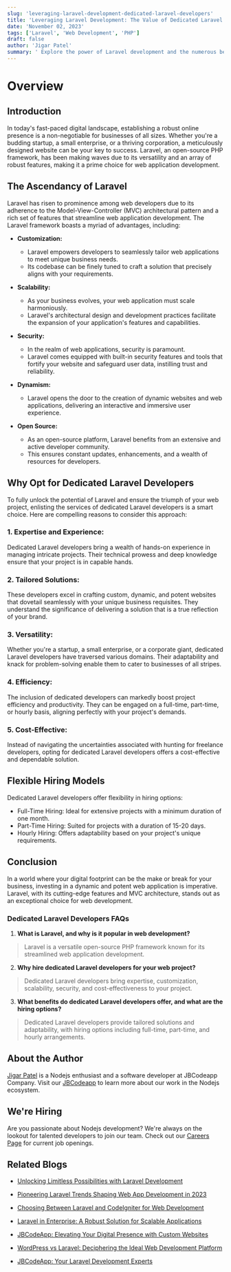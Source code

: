 ```yaml
---
slug: 'leveraging-laravel-development-dedicated-laravel-developers'
title: 'Leveraging Laravel Development: The Value of Dedicated Laravel Developers'
date: 'November 02, 2023'
tags: ['Laravel', 'Web Development', 'PHP']
draft: false
author: 'Jigar Patel'
summary: ' Explore the power of Laravel development and the numerous benefits it offers for web applications. Discover why hiring dedicated Laravel developers is a strategic move for businesses of all sizes, and how they can tailor solutions to meet your unique needs.'
---
```


# Overview

<TOCInline
  toc={props.toc}
  exclude="Overview"
  toHeading={2}
  defaultimage="leveraging-laravel-development-dedicated-laravel-developers"
/>

## Introduction

In today's fast-paced digital landscape, establishing a robust online presence is a non-negotiable for businesses of all sizes. Whether you're a budding startup, a small enterprise, or a thriving corporation, a meticulously designed website can be your key to success. Laravel, an open-source PHP framework, has been making waves due to its versatility and an array of robust features, making it a prime choice for web application development.

## The Ascendancy of Laravel

Laravel has risen to prominence among web developers due to its adherence to the Model-View-Controller (MVC) architectural pattern and a rich set of features that streamline web application development. The Laravel framework boasts a myriad of advantages, including:

- **Customization:**

  - Laravel empowers developers to seamlessly tailor web applications to meet unique business needs.
  - Its codebase can be finely tuned to craft a solution that precisely aligns with your requirements.

- **Scalability:**

  - As your business evolves, your web application must scale harmoniously.
  - Laravel's architectural design and development practices facilitate the expansion of your application's features and capabilities.

- **Security:**

  - In the realm of web applications, security is paramount.
  - Laravel comes equipped with built-in security features and tools that fortify your website and safeguard user data, instilling trust and reliability.

- **Dynamism:**

  - Laravel opens the door to the creation of dynamic websites and web applications, delivering an interactive and immersive user experience.

- **Open Source:**
  - As an open-source platform, Laravel benefits from an extensive and active developer community.
  - This ensures constant updates, enhancements, and a wealth of resources for developers.

## Why Opt for Dedicated Laravel Developers

To fully unlock the potential of Laravel and ensure the triumph of your web project, enlisting the services of dedicated Laravel developers is a smart choice. Here are compelling reasons to consider this approach:

### 1. Expertise and Experience:

Dedicated Laravel developers bring a wealth of hands-on experience in managing intricate projects. Their technical prowess and deep knowledge ensure that your project is in capable hands.

### 2. Tailored Solutions:

These developers excel in crafting custom, dynamic, and potent websites that dovetail seamlessly with your unique business requisites. They understand the significance of delivering a solution that is a true reflection of your brand.

### 3. Versatility:

Whether you're a startup, a small enterprise, or a corporate giant, dedicated Laravel developers have traversed various domains. Their adaptability and knack for problem-solving enable them to cater to businesses of all stripes.

### 4. Efficiency:

The inclusion of dedicated developers can markedly boost project efficiency and productivity. They can be engaged on a full-time, part-time, or hourly basis, aligning perfectly with your project's demands.

### 5. Cost-Effective:

Instead of navigating the uncertainties associated with hunting for freelance developers, opting for dedicated Laravel developers offers a cost-effective and dependable solution.

## Flexible Hiring Models

Dedicated Laravel developers offer flexibility in hiring options:

- Full-Time Hiring: Ideal for extensive projects with a minimum duration of one month.
- Part-Time Hiring: Suited for projects with a duration of 15-20 days.
- Hourly Hiring: Offers adaptability based on your project's unique requirements.

## Conclusion

In a world where your digital footprint can be the make or break for your business, investing in a dynamic and potent web application is imperative. Laravel, with its cutting-edge features and MVC architecture, stands out as an exceptional choice for web development.

### Dedicated Laravel Developers FAQs

1. **What is Laravel, and why is it popular in web development?**

> Laravel is a versatile open-source PHP framework known for its streamlined web application development.

2. **Why hire dedicated Laravel developers for your web project?**

> Dedicated Laravel developers bring expertise, customization, scalability, security, and cost-effectiveness to your project.

3. **What benefits do dedicated Laravel developers offer, and what are the hiring options?**

> Dedicated Laravel developers provide tailored solutions and adaptability, with hiring options including full-time, part-time, and hourly arrangements.

## About the Author

[Jigar Patel](https://expertlaravel.com) is a Nodejs enthusiast and a software developer at JBCodeapp Company. Visit our [JBCodeapp](https://jbcodeapp.com) to learn more about our work in the Nodejs ecosystem.

## We're Hiring

Are you passionate about Nodejs development? We're always on the lookout for talented developers to join our team. Check out our [Careers Page](https://jbcodeapp.com/career) for current job openings.

## Related Blogs

- [Unlocking Limitless Possibilities with Laravel Development](limitless-possibilities-laravel.mdx)

- [Pioneering Laravel Trends Shaping Web App Development in 2023](laravel-trends-2023.mdx)

- [Choosing Between Laravel and CodeIgniter for Web Development](laravel-vs-codeigniter-web-development.mdx)

- [Laravel in Enterprise: A Robust Solution for Scalable Applications](laravel-in-enterprise-scalable-solution.mdx)

- [JBCodeApp: Elevating Your Digital Presence with Custom Websites](jbcodeapp-crafting-unique-websites-for-your-digital-brand.mdx)

- [WordPress vs Laravel: Deciphering the Ideal Web Development Platform](web-development-platform-wordpress-vs-laravel.mdx)

- [JBCodeApp: Your Laravel Development Experts](jbcodeapp-laravel-development-experts.mdx)
